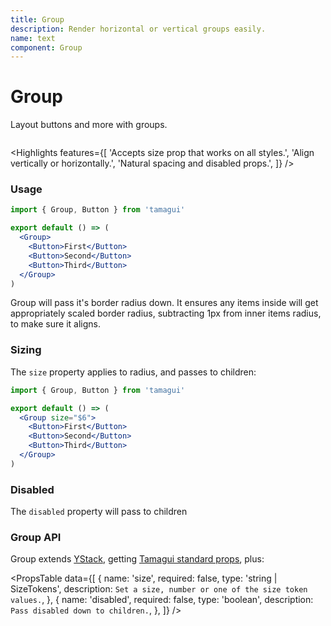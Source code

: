 ```yaml
---
title: Group
description: Render horizontal or vertical groups easily.
name: text
component: Group
---
```


# Group

<Description>Layout buttons and more with groups.</Description>

<HeroContainer>
  <GroupDemo />
</HeroContainer>

```jsx hero template=Group

```

<Highlights
  features={[
    'Accepts size prop that works on all styles.',
    'Align vertically or horizontally.',
    'Natural spacing and disabled props.',
  ]}
/>

### Usage

```jsx
import { Group, Button } from 'tamagui'

export default () => (
  <Group>
    <Button>First</Button>
    <Button>Second</Button>
    <Button>Third</Button>
  </Group>
)
```

Group will pass it's border radius down. It ensures any items inside will get appropriately scaled border radius, subtracting 1px from inner items radius, to make sure it aligns.

### Sizing

The `size` property applies to radius, and passes to children:

```jsx
import { Group, Button } from 'tamagui'

export default () => (
  <Group size="$6">
    <Button>First</Button>
    <Button>Second</Button>
    <Button>Third</Button>
  </Group>
)
```

### Disabled

The `disabled` property will pass to children

<HeroContainer>
  <GroupDisabledDemo />
</HeroContainer>

### Group API

Group extends [YStack](/docs/components/stacks), getting [Tamagui standard props](/docs/intro/props), plus:

<PropsTable
  data={[
    {
      name: 'size',
      required: false,
      type: 'string | SizeTokens',
      description: `Set a size, number or one of the size token values.`,
    },
    {
      name: 'disabled',
      required: false,
      type: 'boolean',
      description: `Pass disabled down to children.`,
    },
  ]}
/>
